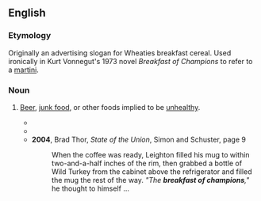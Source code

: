 ==English==

===Etymology===
Originally an advertising slogan for Wheaties breakfast cereal. Used ironically in Kurt Vonnegut's 1973 novel ''Breakfast of Champions'' to refer to a [[martini]].

===Noun===
{{en-noun|breakfasts of champions}}

# {{lb|en|ironic}} [[beer|Beer]], [[junk food]], or other foods implied to be [[unhealthy]].
#* {{quote-book|en|year=1995|author=Bill Granger|title=The New York Yanquis|publisher=Arcade Publishing|page=245|passage=Aspirins and beer for breakfast; the '''breakfast of champions'''.}}
#* {{quote-book|en|year=2004|author=J. F. Freedman|title=Fallen Idols|publisher=Warner Books|page=372|passage=In one hand he held a slice of cold pizza and in the other a Sprite&mdash;his version of the '''breakfast of champions'''.}}
#* '''2004''', Brad Thor, ''State of the Union'', Simon and Schuster, page 9
#*: When the coffee was ready, Leighton filled his mug to within two-and-a-half inches of the rim, then grabbed a bottle of Wild Turkey from the cabinet above the refrigerator and filled the mug the rest of the way. ''"The '''breakfast of champions''',"'' he thought to himself ...